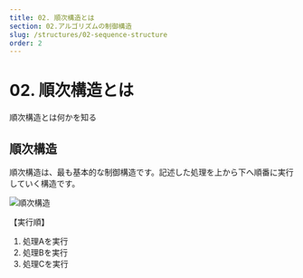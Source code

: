 ```yaml
---
title: 02. 順次構造とは
section: 02.アルゴリズムの制御構造
slug: /structures/02-sequence-structure
order: 2
---
```


# 02. 順次構造とは

<p className="goal">順次構造とは何かを知る</p>

## 順次構造

順次構造は、最も基本的な制御構造です。記述した処理を上から下へ順番に実行していく構造です。

![順次構造](./sequence-structure.svg)

【実行順】
1. 処理Aを実行
2. 処理Bを実行
3. 処理Cを実行